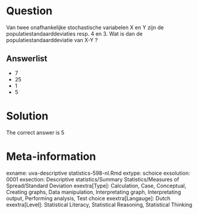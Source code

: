 Question
========

Van twee onafhankelijke stochastische variabelen X en Y zijn de populatiestandaarddeviaties resp. 4 en 3. Wat is dan de populatiestandaarddeviatie van X-Y ?

Answerlist
----------
* 7
* 25
* 1
* 5

Solution
========

The correct answer is  5

Meta-information
================
exname: uva-descriptive statistics-598-nl.Rmd
extype: schoice
exsolution: 0001
exsection: Descriptive statistics/Summary Statistics/Measures of Spread/Standard Deviation
exextra[Type]: Calculation, Case, Conceptual, Creating graphs, Data manipulation, Interpretating graph, Interpretating output, Performing analysis, Test choice
exextra[Langauge]: Dutch
exextra[Level]: Statistical Literacy, Statistical Reasoning, Statistical Thinking
